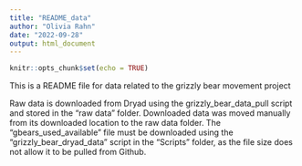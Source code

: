 ```yaml
---
title: "README_data"
author: "Olivia Rahn"
date: "2022-09-28"
output: html_document
---
```


```r
knitr::opts_chunk$set(echo = TRUE)
```

This is a README file for data related to the grizzly bear movement project

Raw data is downloaded from Dryad using the grizzly_bear_data_pull script and stored in the "raw data" folder. Downloaded data was moved manually from its downloaded location to the raw data folder. The "gbears_used_available" file must be downloaded using the "grizzly_bear_dryad_data" script in the "Scripts" folder, as the file size does not allow it to be pulled from Github. 

